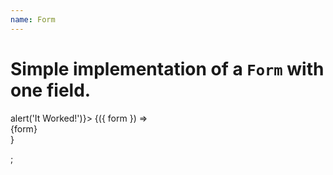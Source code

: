 ```yaml
---
name: Form
---
```



# Simple implementation of a `Form` with one field.
<Playground>

<Form fields={[
  {
    name: 'Field1',
    label: 'Field 1',
    type: 'text',
  },
]} onSubmit={props => alert('It Worked!')}>
  {({ form }) => <div>{form}</div>}
</Form>;
</Playground>